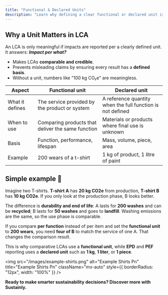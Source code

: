 ```yaml
---
title: "Functional & Declared Units"
description: "Learn why defining a clear functional or declared unit is essential for credible Life Cycle Assessments (LCAs). Understand the difference between functional and declared units, when to use them, and how they impact sustainability comparisons."
---
```


## **Why a Unit Matters in LCA**

An LCA is only meaningful if impacts are reported per a clearly defined unit. It answers: **_Impact per what?_**

- Makes LCAs **comparable and credible**.
- Prevents misleading claims by ensuring every result has a **defined basis**.
- Without a unit, numbers like "100 kg CO₂e" are meaningless.

| Aspect          | Functional unit                                   | Declared unit                                              |
| --------------- | ------------------------------------------------- | ---------------------------------------------------------- |
| What it defines | The service provided by the product or system     | A reference quantity when the full function is not defined |
| When to use     | Comparing products that deliver the same function | Materials or products where final use is unknown           |
| Basis           | Function, performance, lifespan                   | Mass, volume, piece, area                                  |
| Example         | 200 wears of a t-shirt                            | 1 kg of product, 1 litre of paint                          |

## Simple example 👕

Imagine two T-shirts. **T-shirt A** has **20 kg CO2e** from production, **T-shirt B** has **10 kg CO2e**. If you only look at the production phase, B looks better.

The difference is **durability and end of life**: A lasts for **200 washes** and can be **recycled**; B lasts for **50 washes** and goes to **landfill**. Washing emissions are the same, so the use phase is comparable.

If you compare **per function** instead of per item and set the **functional unit** to **200 wears**, you need **four of B** to match the service of one A. That changes the comparison result.

This is why comparative LCAs use a **functional unit**, while **EPD** and **PEF** reporting uses a **declared unit** such as **1 kg**, **1 liter**, or **1 piece**.

<img
  src="/images/example-shirts.png"
  alt="Example Shirts Pn"
  title="Example Shirts Pn"
  className="mx-auto"
  style={{ borderRadius: "12px", width: "100%" }}
/>

**Ready to make smarter sustainability decisions? Discover more with Sustainly.**